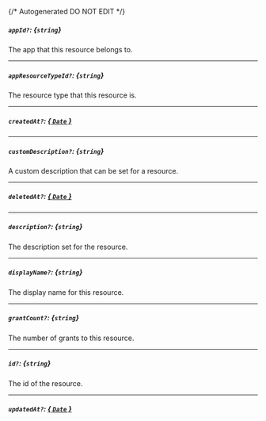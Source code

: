 {/* Autogenerated DO NOT EDIT  */}
##### `appId?`: *{`string`}*
The app that this resource belongs to.

---
##### `appResourceTypeId?`: *{`string`}*
The resource type that this resource is.

---
##### `createdAt?`: [*{ `Date` }*](https://developer.mozilla.org/en-US/docs/Web/JavaScript/Reference/Global_Objects/Date)

---
##### `customDescription?`: *{`string`}*
A custom description that can be set for a resource.

---
##### `deletedAt?`: [*{ `Date` }*](https://developer.mozilla.org/en-US/docs/Web/JavaScript/Reference/Global_Objects/Date)

---
##### `description?`: *{`string`}*
The description set for the resource.

---
##### `displayName?`: *{`string`}*
The display name for this resource.

---
##### `grantCount?`: *{`string`}*
The number of grants to this resource.

---
##### `id?`: *{`string`}*
The id of the resource.

---
##### `updatedAt?`: [*{ `Date` }*](https://developer.mozilla.org/en-US/docs/Web/JavaScript/Reference/Global_Objects/Date)

